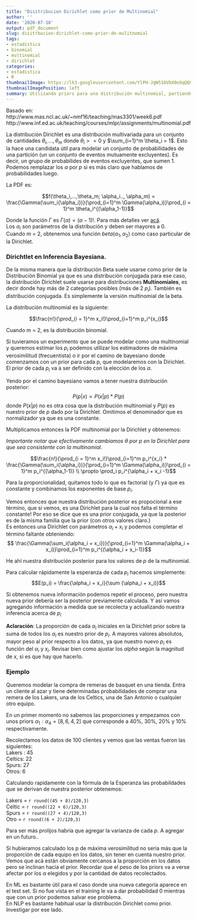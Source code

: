 ```yaml
---
title: "Disitribucion Dirichlet como prior de Multinomial"
author: ''
date: '2020-07-18'
output: pdf_document
slug: disitrbucion-dirichlet-como-prior-de-mulitnomial
tags:
- estadistica
- binomial
- multinomial
- dirichlet
categories:
- estadistica
- R
thumbnailImage: https://lh3.googleusercontent.com/YlPH-JgW51OVbX0o9qQQviaUy0syk9-xDk7NuTwNa1ySUWtfFERNJtmPsO2SHUGymvNUS9byNhHwt8M6tw=w260-h173
thumbnailImagePosition: left
summary: Utilizando priors para una distribución multinomial, partiendo de una Dirichlet. Cómo actualizar nuestras estimaciones a partir de los datos.
---
```


Basado en:  
http://www.mas.ncl.ac.uk/~nmf16/teaching/mas3301/week6.pdf  
http://www.inf.ed.ac.uk/teaching/courses/mlpr/assignments/multinomial.pdf

La distribución Dirichlet es una distribución multivariada para un conjunto de cantidades $\theta_i,...,\theta_m$ donde $\theta_i >= 0$ y $\sum_{i=1}^m \theta_i = 1$. Esto la hace una candidata útil para modelar un conjunto de probabilidades de una partición (un un conjunto de eventos mutuamente excluyentes). Es decir, un grupo de probabilides de eventos excluyentes, que sumen 1.  
Podemos remplazar los $\alpha$ por $p$ si es más claro que hablamos de probabilidades luego.

La PDF es:

$$f(\theta_i,...,\theta_m; \alpha_i.., \alpha_m) =   \frac{\Gamma(\sum_i{\alpha_i})}{\prod_{i=1}^m \Gamma(\alpha_i)}\prod_{i = 1}^m \theta_i^{(\alpha_1-1)}$$

Donde la función $\Gamma$ es $\Gamma(\alpha) = (\alpha -1)!$. Para más detalles ver [acá](https://en.wikipedia.org/wiki/Gamma_function).  
Los $\alpha_i$ son parámetros de la distribución y deben ser mayores a 0.  
Cuando m = 2, obtenemos una función $beta(\alpha_1, \alpha_2)$ como caso particular de la Dirichlet.


### Dirichtlet en Inferencia Bayesiana.

De la misma manera que la distribución Beta suele usarse como prior de la Distribución Binomial ya que es una distribución conjugada para ese caso, la distribución Dirichlet suele usarse para distribuciones **Multinomiales**, es decir donde hay más de 2 categorías posibles (más de 2 $p_i$). También es distribución conjugada. Es simplemente la versión multinomial de la beta.  



La distribución multinomial es la siguiente:

$$\frac{n!}{\prod_{i = 1}^m x_i!}\prod_{i=1}^m p_i^{x_i}$$

Cuando m = 2, es la distribución binomial.

Si tuvieramos un experimento que se puede modelar como una multinomial y queremos estimar los $p_i$ podemos utilizar los estimadores de máxima verosimilitud (frecuentista) o ir por el camino de bayesiano donde comenzamos con un prior para cada p, que modelaremos con la Dirichlet. El prior de cada $p_i$ va a ser definido con la elección de los $\alpha$.

Yendo por el camino bayesiano vamos a tener nuestra distribución posterior:
$$ P(p | x) \propto P(x|p) * P(p)$$
donde $P(x|p)$ no es otra cosa que la distribución multinomial y $P(p)$ es nuestro prior de $p$ dado por la Dirichlet. Omitimos el denominador que es normalizador ya que es una constante.

Multiplicamos entonces la PDF multinomial por la Dirichlet y obtenemos:

*Importante notar que efectivamente cambiamos $\theta$ por $p$ en la Dirichlet para que sea consistente con la multinomial.*

$$\frac{n!}{\prod_{i = 1}^m x_i!}\prod_{i=1}^m p_i^{x_i} * \frac{\Gamma(\sum_i{\alpha_i})}{\prod_{i=1}^m \Gamma(\alpha_i)}\prod_{i = 1}^m p_i^{(\alpha_1-1)} \\ \propto \prod_i p_i^{\alpha_i + x_i -1}$$

Para la proporcionalidad, quitamos todo lo que es factorial (y $\Gamma$) ya que es constante y combinamos los exponentes de base $p_i$.

Vemos entonces que nuestra distribución posterior es propocional a ese término, que si vemos, es una Dirichlet para la cual nos falta el término constante! Por eso se dice que es una prior conjugada, ya que la posterior es de la misma familia que la prior (con otros valores claro.)  
Es entonces una Dirichlet con parámetros $\alpha_i + x_i$ y podemos completar el término faltante obteniendo: 
$$ \frac{\Gamma(\sum_i{\alpha_i + x_i})}{\prod_{i=1}^m \Gamma(\alpha_i + x_i)}\prod_{i=1}^m p_i^{(\alpha_i + x_i-1)}$$

He ahí nuestra distribución posterior para los valores de $p$ de la multinomial.

Para calcular rápidamente la esperanza de cada $p_i$ hacemos simplemente:
$$E(p_i) = \frac{\alpha_i + x_i}{\sum (\alpha_i +  x_i)}$$

Si obtenemos nueva información podemos repetir el proceso, pero nuestra nueva prior debería ser la posterior previamente calculada. Y así vamos agregando información a medida que se recolecta y actualizando nuestra inferencia acerca de $p_i$


**Aclaración**: La proporción de cada $\alpha_i$ iniciales en la Dirichlet prior sobre la suma de todos los $\alpha_i$ es nuestro prior de $p_i$. A mayores valores absolutos, mayor peso al prior respecto a los datos, ya que nuestro nuevo $p_i$ es función del $\alpha_i$ y $x_i$. Revisar bien como ajustar los $alpha$ según la magnitud de $x$, si es que hay que hacerlo.

### Ejemplo

Queremos modelar la compra de remeras de basquet en una tienda. Entra un cliente al azar y tiene determinadas probabilidades de comprar una remera de los Lakers, una de los Celtics, una de San Antonio o cualquier otro equipo.  

En un primer momento no sabemos las proporciones y empezamos con unos priors $\alpha_1 : \alpha_4 = [8,6,4,2]$ que corresponde a 40%, 30%, 20% y 10% respectivamente.

Recolectamos los datos de 100 clientes y vemos que las ventas fueron las siguientes:  
Lakers : 45  
Celtics: 22  
Spurs: 27  
Otros: 6  

Calculando rapidamente con la fórmula de la Esperanza las probabildades que se derivan de nuestra posterior obtenemos:

Lakers = `r round((45 + 8)/120,3)`  
Celtic = `r round((22 + 6)/120,3)`  
Spurs  = `r round((27 + 4)/120,3)`  
Otro   = `r round((6 + 2)/120,3)`  

Para ser más prolijos habría que agregar la varianza de cada $p$. A agregar en un futuro..

Si hubieramos calculado los p  de máxima verosimilitud no sería más que la proporción de cada equipo en los datos, sin tener en cuenta nuestro prior. Vemos que acá están obviamente cercanos a la proporción en los datos pero se inclinan hacia el prior. Recordar que el peso de los priors va a verse afectar por los $\alpha$ elegidos y por la cantidad de datos recolectados.


En ML es bastante útil para el caso donde una nueva categoría aparece en el test set. Si no fue vista en el training le va a dar probabilidad 0 mientras que con un prior podemos salvar ese problema.  
En NLP es bastante habitual usar la distribución Dirichlet como prior. Investigar por ese lado.